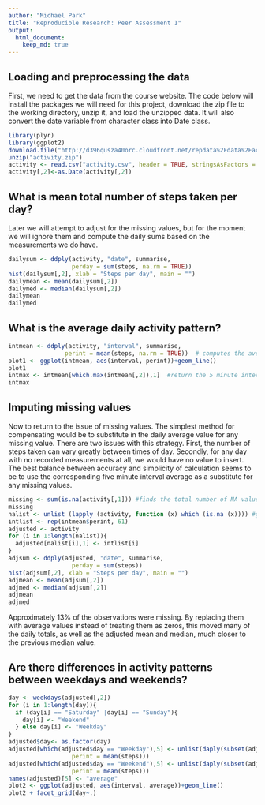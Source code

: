```yaml
---
author: "Michael Park"
title: "Reproducible Research: Peer Assessment 1"
output: 
  html_document:
    keep_md: true
---
```



## Loading and preprocessing the data
First, we need to get the data from the course website. The code below will install the packages we will need for this project, download the zip file to the working directory, unzip it, and load the unzipped data. It will also convert the date variable from character class into Date class.

```r
library(plyr)
library(ggplot2)
download.file("http://d396qusza40orc.cloudfront.net/repdata%2Fdata%2Factivity.zip", "activity.zip")
unzip("activity.zip")
activity <- read.csv("activity.csv", header = TRUE, stringsAsFactors = FALSE)
activity[,2]<-as.Date(activity[,2])
```

## What is mean total number of steps taken per day?
Later we will attempt to adjust for the missing values, but for the moment we will ignore them and compute the daily sums based on the measurements we do have.

```r
dailysum <- ddply(activity, "date", summarise, 
                  perday = sum(steps, na.rm = TRUE))
hist(dailysum[,2], xlab = "Steps per day", main = "")
dailymean <- mean(dailysum[,2])
dailymed <- median(dailysum[,2])
dailymean
dailymed
```

## What is the average daily activity pattern?
```r
intmean <- ddply(activity, "interval", summarise,
                perint = mean(steps, na.rm = TRUE))  # computes the average number of steps for each 5 minute interval
plot1 <- ggplot(intmean, aes(interval, perint))+geom_line()
plot1
intmax <- intmean[which.max(intmean[,2]),1]  #return the 5 minute interval which has the maximum average number of steps
intmax
```
## Imputing missing values
Now to return to the issue of missing values. The simplest method for compensating would be to substitute in the daily average value for any missing value. There are two issues with this strategy. First, the number of steps taken can vary greatly between times of day. Secondly, for any day with no recorded measurements at all, we would have no value to insert. The best balance between accuracy and simplicity of calculation seems to be to use the corresponding five minute interval average as a substitute for any missing values. 

```r
missing <- sum(is.na(activity[,1])) #finds the total number of NA values
missing
nalist <- unlist (lapply (activity, function (x) which (is.na (x)))) #gets the indices of all of the NA values
intlist <- rep(intmean$perint, 61) 
adjusted <- activity
for (i in 1:length(nalist)){
  adjusted[nalist[i],1] <- intlist[i]
}
adjsum <- ddply(adjusted, "date", summarise, 
                  perday = sum(steps))
hist(adjsum[,2], xlab = "Steps per day", main = "")
adjmean <- mean(adjsum[,2])
adjmed <- median(adjsum[,2])
adjmean
adjmed
```
Approximately 13% of the observations were missing. By replacing them with average values instead of treating them as zeros, this moved many of the daily totals, as well as the adjusted mean and median, much closer to the previous median value. 

## Are there differences in activity patterns between weekdays and weekends?
```r
day <- weekdays(adjusted[,2])
for (i in 1:length(day)){
  if (day[i] == "Saturday" |day[i] == "Sunday"){
    day[i] <- "Weekend"
  } else day[i] <- "Weekday"
}
adjusted$day<- as.factor(day)
adjusted[which(adjusted$day == "Weekday"),5] <- unlist(daply(subset(adjusted, day == "Weekday"), "interval", summarise, 
                  perint = mean(steps)))
adjusted[which(adjusted$day == "Weekend"),5] <- unlist(daply(subset(adjusted, day == "Weekend"), "interval", summarise, 
                  perint = mean(steps)))
names(adjusted)[5] <- "average"
plot2 <- ggplot(adjusted, aes(interval, average))+geom_line()
plot2 + facet_grid(day~.)

```